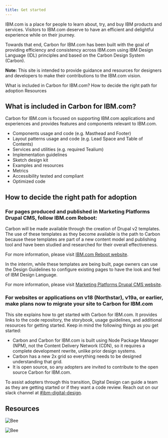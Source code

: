 ```yaml
---
title: Get started
---
```


<PageDescription>

IBM.com is a place for people to learn about, try, and buy IBM products and services. Visitors to IBM.com deserve to have an efficient and delightful experience while on their journey.

</PageDescription>

<PageDescription>

Towards that end, Carbon for IBM.com has been built with the goal of providing efficiency and consistency across IBM.com using IBM Design Language (IDL) principles and based on the Carbon Design System (Carbon).

</PageDescription>

<InlineNotification>

**Note:** This site is intended to provide guidance and resources for designers and developers to make their contributions to the IBM.com vision.

</InlineNotification>

<AnchorLinks>

<AnchorLink>What is included in Carbon for IBM.com?</AnchorLink>
<AnchorLink>How to decide the right path for adoption</AnchorLink>
<AnchorLink>Resources</AnchorLink>

</AnchorLinks>


## What is included in Carbon for IBM.com?

Carbon for IBM.com is focused on supporting IBM.com applications and experiences and provides features and components relevant to IBM.com.

* Components usage and code (e.g. Masthead and Footer)
* Layout patterns usage and code (e.g. Lead Space and Table of Contents)
* Services and utilities (e.g. required Tealium)
* Implementation guidelines 
* Sketch design kit 
* Examples and resources
* Metrics
* Accessibility tested and compliant
* Optimized code

## How to decide the right path for adoption

### For pages produced and published in Marketing Platforms Drupal CMS, follow IBM.com Reboot:
Carbon will be made available through the creation of Drupal v2 templates. The use of these templates as they become available is the path to Carbon because these templates are part of a new content model and publishing tool and have been studied and researched for their overall effectiveness. 

For more information, please visit [IBM.com Reboot website](https://w3.ibm.com/w3publisher/ibm-com-reboot).

In the interim, while these templates are being built, page owners can use the Design Guidelines to configure existing pages to have the look and feel of IBM Design Language. 

For more information, please visit [Marketing Platforms Drupal CMS website](https://w3.ibm.com/w3publisher/squad-pulse/marketing-platforms/drupal-cms#Links).

### For websites or applications on v18 (Northstar), v19a, or earlier, make plans now to migrate your site to Carbon for IBM.com
This site explains how to get started with Carbon for IBM.com. It provides links to the code repository, the storybook, usage guidelines, and additional resources for getting started. Keep in mind the following things as you get started:

* Carbon and Carbon for IBM.com is built using Node Package Manager (NPM), not the Content Delivery Network (CDN), so it requires a complete development rewrite, unlike prior design systems.
* Carbon has a new 2x grid so everything needs to be designed understanding that grid.
* It is open source, so any adopters are invited to contribute to the open source Carbon for IBM.com.

To assist adopters through this transition, Digital Design can guide a team as they are getting started or if they want a code review. Reach out on our slack channel at [#ibm-digital-design](https://ibm-studios.slack.com/archives/C2PLX8GQ6).

## Resources 

<Row className="resource-card-group">
  <Column colMd={4} colLg={4} noGutterSm>
    <ResourceCard
      subTitle="Designing"
      actionIcon="arrowRight"
      href="/get-started/designing"
    >
    </ResourceCard>
  </Column>
  <Column colMd={4} colLg={4} noGutterSm>
    <ResourceCard
      subTitle="Coding"  
      actionIcon="arrowRight"            
      href="/get-started/coding"
    >
    </ResourceCard>
  </Column>
  <Column colMd={4} colLg={4} noGutterSm>
    <ResourceCard
      subTitle="Resources"
      actionIcon="arrowRight"            
      href="/resources"
    >

![Bee](../../images/bee_icon.svg)

</ResourceCard>
  </Column>
  <Column colMd={4} colLg={4} noGutterSm>
    <ResourceCard
      subTitle="Help"    
      actionIcon="arrowRight"            
      href="/help"
    >

![Bee](../../images/bee_icon.svg)

</ResourceCard>
  </Column>
</Row>

